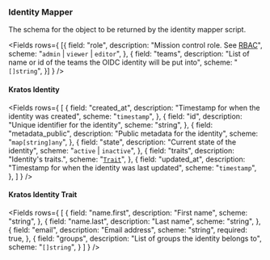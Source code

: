 ### Identity Mapper

The schema for the object to be returned by the identity mapper script.

<Fields rows={
  [{
    field: "role",
    description: "Mission control role. See [RBAC](/reference/rbac)",
    scheme: "`admin` | `viewer` | `editor`",
  },
  {
    field: "teams",
    description: "List of name or id of the teams the OIDC identity will be put into",
    scheme: "`[]string`",
  }]
} />


#### Kratos Identity

<Fields rows={
  [
    {
      field: "created_at",
      description: "Timestamp for when the identity was created",
      scheme: "`timestamp`",
    },
    {
      field: "id",
      description: "Unique identifier for the identity",
      scheme: "string",
    },
    {
      field: "metadata_public",
      description: "Public metadata for the identity",
      scheme: "`map[string]any`",
    },
    {
      field: "state",
      description: "Current state of the identity",
      scheme: "`active` | `inactive`",
    },
    {
      field: "traits",
      description: "Identity's traits.",
      scheme: "[`Trait`](#kratos-identity-trait)",
    },
    {
      field: "updated_at",
      description: "Timestamp for when the identity was last updated",
      scheme: "`timestamp`",
    },
  ]
} />

#### Kratos Identity Trait

<Fields rows={
  [
    {
      field: "name.first",
      description: "First name",
      scheme: "string",
    },
    {
      field: "name.last",
      description: "Last name",
      scheme: "string",
    },
    {
      field: "email",
      description: "Email address",
      scheme: "string",
      required: true,
    },
    {
      field: "groups",
      description: "List of groups the identity belongs to",
      scheme: "`[]string`",
    }
  ]
} />